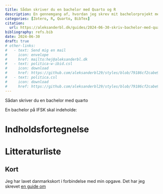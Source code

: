 ```yaml
---
title: Sådan skriver du en bachelor med Quarto og R
description: En gennemgang af, hvordan jeg skrev mit bachelorprojekt med Quarto, R og Zotero
categories: [Zotero, R, Quarto, BibTex]
citation:
  url: https://aleksanderbl.dk/guides/2024-06-30-skriv-bachelor-med-quarto
bibliography: refs.bib
date: 2024-06-30
draft: true
# other-links:
#   - text: Send mig en mail
#     icon: envelope
#     href: mailto:hej@aleksanderbl.dk
#   - text: politica-w-ibid.csl
#     icon: download
#     href: https://github.com/aleksanderbl29/styles/blob/79186cf2cabe963d9863438be4efaf5b5ac41131/politica-w-ibid.csl
#   - text: politica.csl
#     icon: download
#     href: https://github.com/aleksanderbl29/styles/blob/79186cf2cabe963d9863438be4efaf5b5ac41131/politica.csl
---
```


Sådan skriver du en bachelor med quarto

En bachelor på IFSK skal indeholde:

# Indholdsfortegnelse

# Litteraturliste

## Kort

Jeg har lavet danmarkskort i forbindelse med min opgave. Det har jeg skrevet [en guide om](../2024-06-29-danmarkskort-i-r/index.qmd)
